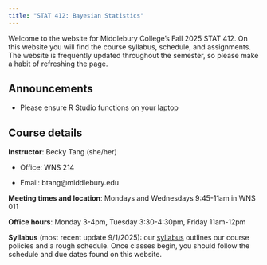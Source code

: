 ```yaml
---
title: "STAT 412: Bayesian Statistics"
---
```


Welcome to the website for Middlebury College’s Fall 2025 STAT 412. On this website you will find the course syllabus, schedule, and assignments. The website is frequently updated throughout the semester, so please make a habit of refreshing the page.

## Announcements

-   Please ensure R Studio functions on your laptop

## Course details

**Instructor**: Becky Tang (she/her)

-   Office: WNS 214

-   Email: btang\@middlebury.edu

**Meeting times and location**: Mondays and Wednesdays 9:45-11am in WNS 011

**Office hours**: Monday 3-4pm, Tuesday 3:30-4:30pm, Friday 11am-12pm

**Syllabus** (most recent update 9/1/2025): our [syllabus](stat412_syllabus.pdf) outlines our course policies and a rough schedule. Once classes begin, you should follow the schedule and due dates found on this website.
